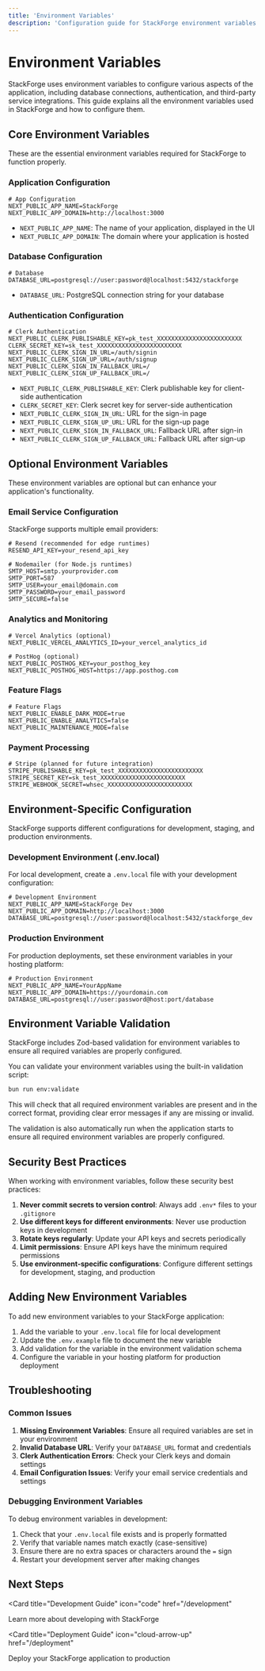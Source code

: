 ```yaml
---
title: 'Environment Variables'
description: 'Configuration guide for StackForge environment variables'
---
```


# Environment Variables

StackForge uses environment variables to configure various aspects of the application, including database connections, authentication, and third-party service integrations. This guide explains all the environment variables used in StackForge and how to configure them.

## Core Environment Variables

These are the essential environment variables required for StackForge to function properly.

### Application Configuration

```env
# App Configuration
NEXT_PUBLIC_APP_NAME=StackForge
NEXT_PUBLIC_APP_DOMAIN=http://localhost:3000
```

- `NEXT_PUBLIC_APP_NAME`: The name of your application, displayed in the UI
- `NEXT_PUBLIC_APP_DOMAIN`: The domain where your application is hosted

### Database Configuration

```env
# Database
DATABASE_URL=postgresql://user:password@localhost:5432/stackforge
```

- `DATABASE_URL`: PostgreSQL connection string for your database

### Authentication Configuration

```env
# Clerk Authentication
NEXT_PUBLIC_CLERK_PUBLISHABLE_KEY=pk_test_XXXXXXXXXXXXXXXXXXXXXXXX
CLERK_SECRET_KEY=sk_test_XXXXXXXXXXXXXXXXXXXXXXXX
NEXT_PUBLIC_CLERK_SIGN_IN_URL=/auth/signin
NEXT_PUBLIC_CLERK_SIGN_UP_URL=/auth/signup
NEXT_PUBLIC_CLERK_SIGN_IN_FALLBACK_URL=/
NEXT_PUBLIC_CLERK_SIGN_UP_FALLBACK_URL=/
```

- `NEXT_PUBLIC_CLERK_PUBLISHABLE_KEY`: Clerk publishable key for client-side authentication
- `CLERK_SECRET_KEY`: Clerk secret key for server-side authentication
- `NEXT_PUBLIC_CLERK_SIGN_IN_URL`: URL for the sign-in page
- `NEXT_PUBLIC_CLERK_SIGN_UP_URL`: URL for the sign-up page
- `NEXT_PUBLIC_CLERK_SIGN_IN_FALLBACK_URL`: Fallback URL after sign-in
- `NEXT_PUBLIC_CLERK_SIGN_UP_FALLBACK_URL`: Fallback URL after sign-up

## Optional Environment Variables

These environment variables are optional but can enhance your application's functionality.

### Email Service Configuration

StackForge supports multiple email providers:

```env
# Resend (recommended for edge runtimes)
RESEND_API_KEY=your_resend_api_key

# Nodemailer (for Node.js runtimes)
SMTP_HOST=smtp.yourprovider.com
SMTP_PORT=587
SMTP_USER=your_email@domain.com
SMTP_PASSWORD=your_email_password
SMTP_SECURE=false
```

### Analytics and Monitoring

```env
# Vercel Analytics (optional)
NEXT_PUBLIC_VERCEL_ANALYTICS_ID=your_vercel_analytics_id

# PostHog (optional)
NEXT_PUBLIC_POSTHOG_KEY=your_posthog_key
NEXT_PUBLIC_POSTHOG_HOST=https://app.posthog.com
```

### Feature Flags

```env
# Feature Flags
NEXT_PUBLIC_ENABLE_DARK_MODE=true
NEXT_PUBLIC_ENABLE_ANALYTICS=false
NEXT_PUBLIC_MAINTENANCE_MODE=false
```

### Payment Processing

```env
# Stripe (planned for future integration)
STRIPE_PUBLISHABLE_KEY=pk_test_XXXXXXXXXXXXXXXXXXXXXXXX
STRIPE_SECRET_KEY=sk_test_XXXXXXXXXXXXXXXXXXXXXXXX
STRIPE_WEBHOOK_SECRET=whsec_XXXXXXXXXXXXXXXXXXXXXXXX
```

## Environment-Specific Configuration

StackForge supports different configurations for development, staging, and production environments.

### Development Environment (.env.local)

For local development, create a `.env.local` file with your development configuration:

```env
# Development Environment
NEXT_PUBLIC_APP_NAME=StackForge Dev
NEXT_PUBLIC_APP_DOMAIN=http://localhost:3000
DATABASE_URL=postgresql://user:password@localhost:5432/stackforge_dev
```

### Production Environment

For production deployments, set these environment variables in your hosting platform:

```env
# Production Environment
NEXT_PUBLIC_APP_NAME=YourAppName
NEXT_PUBLIC_APP_DOMAIN=https://yourdomain.com
DATABASE_URL=postgresql://user:password@host:port/database
```

## Environment Variable Validation

StackForge includes Zod-based validation for environment variables to ensure all required variables are properly configured.

You can validate your environment variables using the built-in validation script:

```bash
bun run env:validate
```

This will check that all required environment variables are present and in the correct format, providing clear error messages if any are missing or invalid.

The validation is also automatically run when the application starts to ensure all required environment variables are properly configured.

## Security Best Practices

When working with environment variables, follow these security best practices:

1. **Never commit secrets to version control**: Always add `.env*` files to your `.gitignore`
2. **Use different keys for different environments**: Never use production keys in development
3. **Rotate keys regularly**: Update your API keys and secrets periodically
4. **Limit permissions**: Ensure API keys have the minimum required permissions
5. **Use environment-specific configurations**: Configure different settings for development, staging, and production

## Adding New Environment Variables

To add new environment variables to your StackForge application:

1. Add the variable to your `.env.local` file for local development
2. Update the `.env.example` file to document the new variable
3. Add validation for the variable in the environment validation schema
4. Configure the variable in your hosting platform for production deployment

## Troubleshooting

### Common Issues

1. **Missing Environment Variables**: Ensure all required variables are set in your environment
2. **Invalid Database URL**: Verify your `DATABASE_URL` format and credentials
3. **Clerk Authentication Errors**: Check your Clerk keys and domain settings
4. **Email Configuration Issues**: Verify your email service credentials and settings

### Debugging Environment Variables

To debug environment variables in development:

1. Check that your `.env.local` file exists and is properly formatted
2. Verify that variable names match exactly (case-sensitive)
3. Ensure there are no extra spaces or characters around the `=` sign
4. Restart your development server after making changes

## Next Steps

<CardGroup cols={2}>

<Card
  title="Development Guide"
  icon="code"
  href="/development"
>
  Learn more about developing with StackForge
</Card>

<Card
  title="Deployment Guide"
  icon="cloud-arrow-up"
  href="/deployment"
>
  Deploy your StackForge application to production
</Card>

</CardGroup>